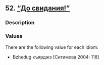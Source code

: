 ## 52. <a href =  'https://agricolamz.github.io/The_Circassian_Isoglosses_Database/52.html'>"До свидания!"</a>
### Description



### Values
There are the following value for each idiom:

* Bzhedug  хъярджэ [Ситимова 2004: 118] 

